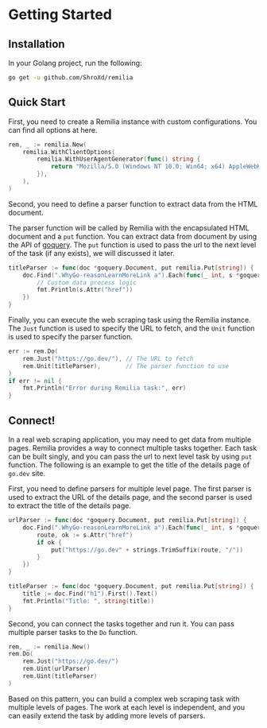 # Getting Started

## Installation

In your Golang project, run the following:

```bash
go get -u github.com/ShroXd/remilia
```

## Quick Start

First, you need to create a Remilia instance with custom configurations. You can find all options at here.

```go
rem, _ := remilia.New(
    remilia.WithClientOptions(
        remilia.WithUserAgentGenerator(func() string {
            return "Mozilla/5.0 (Windows NT 10.0; Win64; x64) AppleWebKit/537.36 (KHTML, like Gecko) Chrome/58.0.3029.110 Safari/537.3"
        }),
    ),
)
```

Second, you need to define a parser function to extract data from the HTML document.

The parser function will be called by Remilia with the encapsulated HTML document and a `put` function. You can extract data from document by using the API of [goquery](https://github.com/PuerkitoBio/goquery). The `put` function is used to pass the url to the next level of the task (if any exists), we will discussed it later.

```go
titleParser := func(doc *goquery.Document, put remilia.Put[string]) {
    doc.Find(".WhyGo-reasonLearnMoreLink a").Each(func(_ int, s *goquery.Selection) {
        // Custom data process logic
        fmt.Println(s.Attr("href"))
    })
}
```

Finally, you can execute the web scraping task using the Remilia instance. The `Just` function is used to specify the URL to fetch, and the `Unit` function is used to specify the parser function.

```go
err := rem.Do(
    rem.Just("https://go.dev/"), // The URL to fetch
    rem.Unit(titleParser),       // The parser function to use
)
if err != nil {
    fmt.Println("Error during Remilia task:", err)
}
```

## Connect!

In a real web scraping application, you may need to get data from multiple pages. Remilia provides a way to connect multiple tasks together. Each task can be built singly, and you can pass the url to next level task by using `put` function. The following is an example to get the title of the details page of `go.dev` site.

First, you need to define parsers for multiple level page. The first parser is used to extract the URL of the details page, and the second parser is used to extract the title of the details page.

```go
urlParser := func(doc *goquery.Document, put remilia.Put[string]) {
    doc.Find(".WhyGo-reasonLearnMoreLink a").Each(func(_ int, s *goquery.Selection) {
        route, ok := s.Attr("href")
        if ok {
            put("https://go.dev" + strings.TrimSuffix(route, "/"))
        }
    })
}

titleParser := func(doc *goquery.Document, put remilia.Put[string]) {
    title := doc.Find("h1").First().Text()
    fmt.Println("Title: ", string(title))
}
```

Second, you can connect the tasks together and run it. You can pass multiple parser tasks to the `Do` function.

```go
rem, _ := remilia.New()
rem.Do(
    rem.Just("https://go.dev/")
    rem.Uint(urlParser)
    rem.Uint(titleParser)
)
```

Based on this pattern, you can build a complex web scraping task with multiple levels of pages. The work at each level is independent, and you can easily extend the task by adding more levels of parsers.
